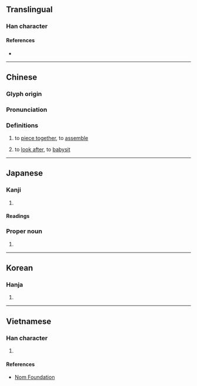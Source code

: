 {{also|凑}}
{{character info/new}}
==Translingual==

===Han character===
{{Han char|rn=85|rad=水|as=09|sn=12|four=35134|canj=EQKK|ids=⿰氵奏}}

====References====
* {{Han ref|kx=0636.220|dkj=17822|dj=1043.200|hdz=31666.090|uh=6E4A|ud=28234|bh=B4EA|bd=46314}}

----

==Chinese==
{{zh-forms|s=凑}}

===Glyph origin===
{{Han etym}}

===Pronunciation===
{{zh-pron
|m=còu
|c=cau3
|mn=chhàu/qz:chhò/xm,zz:chhò͘
|mn_note=chhàu - vernacular; chhò/chhò͘ - literary
|mc=y
|oc=y
|ma=Zh-còu.ogg
|cat=v
}}

===Definitions===
{{zh-hanzi}}

# to [[piece together]], to [[assemble]]
# {{lb|zh|Cantonese}} to [[look after]], to [[babysit]]
#: {{zh-usex|我 係 阿婆 湊 大。|I was raised by my grandma.|C}}

----

==Japanese==

===Kanji===
{{ja-kanji|grade=|rs=水09}}

# {{defn|lang=ja|sort=水09}}

====Readings====
{{ja-readings
|goon=す
|kanon=そう<そう
|kun=みなと-, あつ-まる
}}

===Proper noun===
{{ja-pos|proper|みなと}}

# {{surname|lang=ja|sort=みなと}}

----

==Korean==

===Hanja===
{{ko-hanja|hangeul=주|eumhun=|rv=ju|mr=chu|y=cwu}}

# {{defn|lang=ko|sort=水09}}

----

==Vietnamese==

===Han character===
{{vi-readings|rs=水09|hanviet=tấu}}

# {{defn|lang=vi|sort=水09}}

====References====
* [http://nomfoundation.org/common/nom_details.php?codepoint=6e4a Nom Foundation]